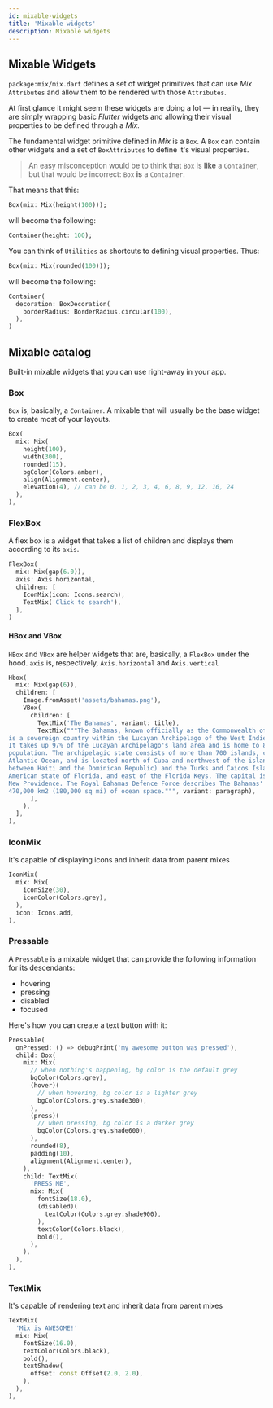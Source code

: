 ```yaml
---
id: mixable-widgets
title: 'Mixable widgets'
description: Mixable widgets
---
```



## Mixable Widgets

`package:mix/mix.dart` defines a set of widget primitives that can use _Mix_ `Attributes` and allow them to be rendered with those `Attributes`.

At first glance it might seem these widgets are doing a lot &mdash; in reality, they are simply wrapping basic _Flutter_ widgets and allowing their visual properties to be defined through a _Mix._

The fundamental widget primitive defined in _Mix_ is a `Box`. A `Box` can contain other widgets and a set of `BoxAttributes` to define it's visual properties.

> An easy misconception would be to think that `Box` is **like** a `Container`, but that would be incorrect: `Box` **is** a `Container`.

That means that this:

```dart
Box(mix: Mix(height(100)));
```

will become the following:

```dart
Container(height: 100);
```

You can think of `Utilities` as shortcuts to defining visual properties. Thus:

```dart
Box(mix: Mix(rounded(100)));
```

will become the following:

```dart
Container(
  decoration: BoxDecoration(
    borderRadius: BorderRadius.circular(100),
  ),
)
```

## Mixable catalog

Built-in mixable widgets that you can use right-away in your app.

### Box

`Box` is, basically, a `Container`. A mixable that will usually be the base widget to create most of your layouts.

```dart
Box(
  mix: Mix(
    height(100),
    width(300),
    rounded(15),
    bgColor(Colors.amber),
    align(Alignment.center),
    elevation(4), // can be 0, 1, 2, 3, 4, 6, 8, 9, 12, 16, 24
  ),
),
```

### FlexBox

A flex box is a widget that takes a list of children and displays them according to its `axis`.

```dart
FlexBox(
  mix: Mix(gap(6.0)),
  axis: Axis.horizontal,
  children: [
    IconMix(icon: Icons.search),
    TextMix('Click to search'),
  ],
)
```

#### HBox and VBox

`HBox` and `VBox` are helper widgets that are, basically, a `FlexBox` under the hood. `axis` is, respectively, `Axis.horizontal` and `Axis.vertical`

```dart
Hbox(
  mix: Mix(gap(6)),
  children: [
    Image.fromAsset('assets/bahamas.png'),
    VBox(
      children: [
        TextMix('The Bahamas', variant: title),
        TextMix("""The Bahamas, known officially as the Commonwealth of The Bahamas, 
is a sovereign country within the Lucayan Archipelago of the West Indies in the Atlantic. 
It takes up 97% of the Lucayan Archipelago's land area and is home to 88% of the archipelago's 
population. The archipelagic state consists of more than 700 islands, cays, and islets in the 
Atlantic Ocean, and is located north of Cuba and northwest of the island of Hispaniola (split 
between Haiti and the Dominican Republic) and the Turks and Caicos Islands, southeast of the 
American state of Florida, and east of the Florida Keys. The capital is Nassau on the island of 
New Providence. The Royal Bahamas Defence Force describes The Bahamas' territory as encompassing 
470,000 km2 (180,000 sq mi) of ocean space.""", variant: paragraph),
      ],
    ),
  ],
),
```

### IconMix

It's capable of displaying icons and inherit data from parent mixes

```dart
IconMix(
  mix: Mix(
    iconSize(30),
    iconColor(Colors.grey),
  ),
  icon: Icons.add,
),
```

### Pressable

A `Pressable` is a mixable widget that can provide the following information for its descendants:

* hovering
* pressing
* disabled
* focused

Here's how you can create a text button with it:

```dart
Pressable(
  onPressed: () => debugPrint('my awesome button was pressed'),
  child: Box(
    mix: Mix(
      // when nothing's happening, bg color is the default grey
      bgColor(Colors.grey),
      (hover)(
        // when hovering, bg color is a lighter grey
        bgColor(Colors.grey.shade300),
      ),
      (press)(
        // when pressing, bg color is a darker grey
        bgColor(Colors.grey.shade600),
      ),
      rounded(8),
      padding(10),
      alignment(Alignment.center),
    ),
    child: TextMix(
      'PRESS ME',
      mix: Mix(
        fontSize(18.0),
        (disabled)(
          textColor(Colors.grey.shade900),
        ),
        textColor(Colors.black),
        bold(),
      ),
    ),
  ),
),
```

### TextMix

It's capable of rendering text and inherit data from parent mixes

```dart
TextMix(
  'Mix is AWESOME!'
  mix: Mix(
    fontSize(16.0),
    textColor(Colors.black),
    bold(),
    textShadow(
      offset: const Offset(2.0, 2.0),
    ),
  ),
),
```
